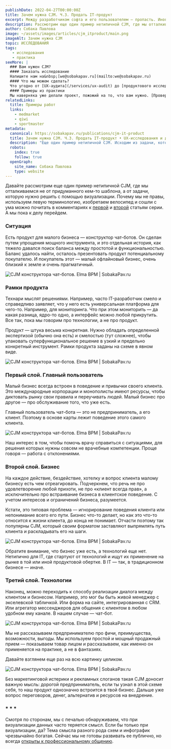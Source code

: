 ```yaml
---
publishDate: 2022-04-27T00:00:00Z
title: Зачем нужна CJM. Ч.3. Продать IT-продукт
excerpt: Между разработчиком софта и его пользователем — пропасть. Иногда меньше, иногда больше, но про глубокое взаимопонимание говорить не приходится. Разработчики не понимают, почему не выстраивается очередь из покупателей, ведь продукт такой универсальный и функциональный. А потенциальные покупатели не верят рекламным слоганам и не понимают по скриншотам, о чем вообще речь.
description: Рассмотрим еще один пример нетипичной CJM, где мы отталкиваемся от задачи, которую нужно решить с помощью визуализации.
author: Собака Павлова
image: ~/assets/images/articles/cjm_itproduct/main.png
imageAlt: Зачем нужна CJM                       
topic: ИССЛЕДОВАНИЯ
tags:
   - исследования
   - практика
seeMore: |
  ### Вам нужен CJM?
  #### Заказать исследование
  Напишите нам на&nbsp;[we@sobakapav.ru](mailto:we@sobakapav.ru)
  #### Что мы можем сделать?
  Что угодно от [UX-аудита](/services/ux-audit) до [продуктового исследования](/services/research). 
  #### Примеры из практики
  Мы наверняка уже делали проект, пожожий на то, что вам нужно. [Проверьте](https://sobakapav.ru/portfolio).
relatedLinks:
  title: Примеры работ
  links:
    - medmarket
    - qiwi
    - sportmaster
metadata:
  canonical: https://sobakapav.ru/publications/cjm-it-product
  title: Зачем нужна CJM. Ч.3. Продать IT-продукт • UX-исследования и дизайн интерфейсов
  description: "Еще один пример нетипичной CJM. Исходим из задачи, которую нужно решить с помощью визуализации пользовательского пути (user flow)."
  robots:
    index: true
    follow: true
  openGraph:
    site_name: Собака Павлова
    type: website
---
```



Давайте рассмотрим еще один пример нетипичной CJM, где мы отталкиваемся не от придуманного кем-то шаблона, а от задачи, которую нужно решить с помощью визуализации. Почему мы не правы, используем левую терминологию, изобретаем велосипед и сошли с ума можно почитать в комментариях к [первой](https://sobakapav.ru/publications/cjmgazprom) и [второй](https://sobakapav.ru/publications/cjm_tis) статьям серии. А мы пока к делу перейдем.

### Ситуация

Есть продукт для малого бизнеса — конструктор чат-ботов. Он сделан путем упрощения мощного инструмента, и это отдельная история, как тяжело давался поиск баланса между простотой и функциональностью. Баланс удалось найти, осталось презентовать продукт потенциальному покупателю. И покупатель этот — малый офлайновый бизнес, очень близкий к земле и очень прагматичный.

![CJM конструктора чат-ботов. Elma BPM  | SobakaPav.ru](~/assets/images/articles/cjm_itproduct/1.png)

### Рамки продукта

Технари мыслят решениями. Например, часто IT-разработчик смело и справедливо заявляет, что у него есть универсальная платформа для чего-то. Например, для мониторинга. Что при этом мониторить — да какая разница, ядро-то одно, а интерфейс можно любой прикрутить. Все так, пока мы говорим про технологии, а не про продукт.

Продукт — штука весьма конкретная. Нужно обладать определенной экспертизой (обычно она есть) и смелостью (тут сложнее), чтобы упаковать суперфункциональное решение в узкий и предельно конкретный инструмент. Рамки продукта заданы на схеме в явном виде.

![CJM конструктора чат-ботов. Elma BPM  | SobakaPav.ru](~/assets/images/articles/cjm_itproduct/2.png)

### Первый слой. Главный пользователь

Малый бизнес всегда встроен в поведение и привычки своего клиента. Это международные корпорации и монополисты имеют ресурсы, чтобы диктовать рынку свои правила и переучивать людей. Малый бизнес про другое — про обслуживание того, что уже есть.

Главный пользователь чат-бота — это не предприниматель, а его клиент. Поэтому в основе карты лежит поведение этого самого клиента.

![CJM конструктора чат-ботов. Elma BPM  | SobakaPav.ru](~/assets/images/articles/cjm_itproduct/3.png)

Наш интерес в том, чтобы помочь врачу справиться с ситуациями, для решения которых нужны совсем не врачебные компетенции. Проще говоря — работа с отклонениями.

### Второй слой. Бизнес

На каждое действие, бездействие, хотелку и вопрос клиента малому бизнесу есть чем отреагировать. Подчеркнем, что речь не про удовлетворение любой прихоти, не про «клиент всегда прав», а исключительно про встраивание бизнеса в клиентское поведение. С учетом интересов и ограничений бизнеса, разумеется.

Кстати, это типовая проблема — игнорирование поведения клиента или непонимание всего его пути. Бизнес что-то делает, но как это что-то относится к жизни клиента, до конца не понимает. Отчасти поэтому так популярны СJM, который своим форматом заставляют выпрямлять путь клиента и раскладывать его на шаги.

![CJM конструктора чат-ботов. Elma BPM  | SobakaPav.ru](~/assets/images/articles/cjm_itproduct/4.png)

Обратите внимание, что бизнес уже есть, а технологий еще нет. Нетипично для IT, где стартуют от технологий и ищут их применение на рынке в той или иной продуктовой обертке. В IT — так, в традиционном бизнесе — иначе.

### Третий слой. Технологии

Наконец, можно переходить к способу реализации диалога между клиентом и бизнесом. Например, это мог бы быть живой менеджер с экселевской табличкой. Или форма на сайте, интегрированная с CRM. Или агрегатор мессенджеров для общения с клиентом в любом удобном ему канале. В нашем случае — чат-бот.

![CJM конструктора чат-ботов. Elma BPM  | SobakaPav.ru](~/assets/images/articles/cjm_itproduct/5.png)

Мы не рассказываем предпринимателю про фичи, преимущества, возможности, выгоды. Мы используем простой и мощный продажный прием — показываем товар лицом и рассказываем, как именно он применяется на практике, а не в фантазиях.

Давайте взглянем еще раз на всю картинку целиком.

![CJM конструктора чат-ботов. Elma BPM  | SobakaPav.ru](~/assets/images/articles/cjm_itproduct/6.png)

Без маркетинговой истерики и рекламных слоганов такая CJM доносит важную мысль: дорогой предприниматель, если ты узнал в этой схеме себя, то наш продукт однозначно встроится в твой бизнес. Дальше уже вопрос переговоров, денег, альтернатив и ресурсов на внедрение.

### * * *

Смотря по сторонам, мы с печалью обнаруживаем, что при визуализации данных часто теряется смысл. Если бы только при визуализации, да? Тема смысла разного рода схем и инфографик чрезвычайно богатая. Сейчас мы не готовы развивать ее публично, но всегда [открыты к профессиональному общению](we@sobakapav.ru).
